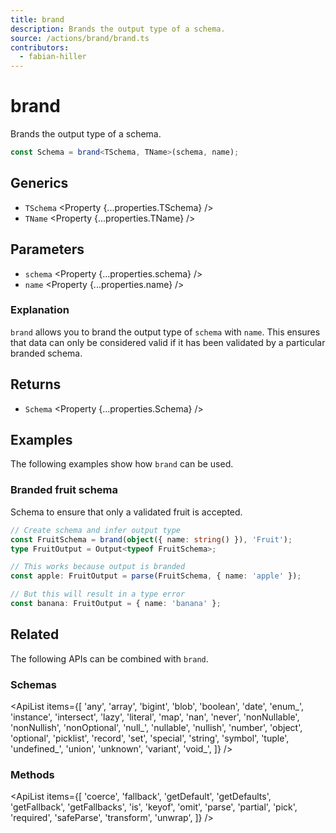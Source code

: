 ```yaml
---
title: brand
description: Brands the output type of a schema.
source: /actions/brand/brand.ts
contributors:
  - fabian-hiller
---
```



# brand

Brands the output type of a schema.

```ts
const Schema = brand<TSchema, TName>(schema, name);
```

## Generics

- `TSchema` <Property {...properties.TSchema} />
- `TName` <Property {...properties.TName} />

## Parameters

- `schema` <Property {...properties.schema} />
- `name` <Property {...properties.name} />

### Explanation

`brand` allows you to brand the output type of `schema` with `name`. This ensures that data can only be considered valid if it has been validated by a particular branded schema.

## Returns

- `Schema` <Property {...properties.Schema} />

## Examples

The following examples show how `brand` can be used.

### Branded fruit schema

Schema to ensure that only a validated fruit is accepted.

```ts
// Create schema and infer output type
const FruitSchema = brand(object({ name: string() }), 'Fruit');
type FruitOutput = Output<typeof FruitSchema>;

// This works because output is branded
const apple: FruitOutput = parse(FruitSchema, { name: 'apple' });

// But this will result in a type error
const banana: FruitOutput = { name: 'banana' };
```

## Related

The following APIs can be combined with `brand`.

### Schemas

<ApiList
  items={[
    'any',
    'array',
    'bigint',
    'blob',
    'boolean',
    'date',
    'enum_',
    'instance',
    'intersect',
    'lazy',
    'literal',
    'map',
    'nan',
    'never',
    'nonNullable',
    'nonNullish',
    'nonOptional',
    'null_',
    'nullable',
    'nullish',
    'number',
    'object',
    'optional',
    'picklist',
    'record',
    'set',
    'special',
    'string',
    'symbol',
    'tuple',
    'undefined_',
    'union',
    'unknown',
    'variant',
    'void_',
  ]}
/>

### Methods

<ApiList
  items={[
    'coerce',
    'fallback',
    'getDefault',
    'getDefaults',
    'getFallback',
    'getFallbacks',
    'is',
    'keyof',
    'omit',
    'parse',
    'partial',
    'pick',
    'required',
    'safeParse',
    'transform',
    'unwrap',
  ]}
/>
